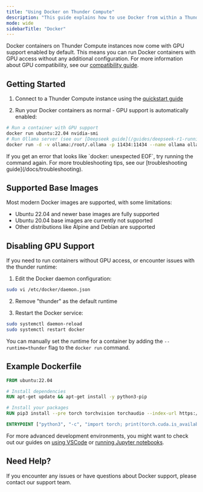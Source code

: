 ```yaml
---
title: "Using Docker on Thunder Compute"
description: "This guide explains how to use Docker from within a Thunder Compute instance"
mode: wide
sidebarTitle: "Docker"
---
```


Docker containers on Thunder Compute instances now come with GPU support enabled by default. This means you can run Docker containers with GPU access without any additional configuration. For more information about GPU compatibility, see our [compatibility guide](/docs/compatibility).

## Getting Started

1. Connect to a Thunder Compute instance using the [quickstart guide](https://thundercompute.com/docs/docs/quickstart)

2. Run your Docker containers as normal - GPU support is automatically enabled:

```bash
# Run a container with GPU support
docker run ubuntu:22.04 nvidia-smi
# Run Ollama server (see our [Deepseek guide](/guides/deepseek-r1-running-locally-on-thunder-compute) for an example use case)
docker run -d -v ollama:/root/.ollama -p 11434:11434 --name ollama ollama/ollama
```

<Warning>
  If you get an error that looks like `docker: unexpected EOF`, try running the
  command again. For more troubleshooting tips, see our [troubleshooting guide](/docs/troubleshooting).
</Warning>

## Supported Base Images

Most modern Docker images are supported, with some limitations:

- Ubuntu 22.04 and newer base images are fully supported
- Ubuntu 20.04 base images are currently not supported
- Other distributions like Alpine and Debian are supported

## Disabling GPU Support

If you need to run containers without GPU access, or encounter issues with the thunder runtime:

1. Edit the Docker daemon configuration:

```bash
sudo vi /etc/docker/daemon.json
```

2. Remove "thunder" as the default runtime

3. Restart the Docker service:

```bash
sudo systemctl daemon-reload
sudo systemctl restart docker
```

You can manually set the runtime for a container by adding the `--runtime=thunder` flag to the `docker run` command.

## Example Dockerfile

```dockerfile
FROM ubuntu:22.04

# Install dependencies
RUN apt-get update && apt-get install -y python3-pip

# Install your packages
RUN pip3 install --pre torch torchvision torchaudio --index-url https://download.pytorch.org/whl/nightly/cu126

ENTRYPOINT ["python3", "-c", "import torch; print(torch.cuda.is_available())"]
```

For more advanced development environments, you might want to check out our guides on [using VSCode](/guides/vscode-integration-for-thunder-compute) or [running Jupyter notebooks](/guides/running-jupyter-notebooks-on-thunder-compute).

## Need Help?

If you encounter any issues or have questions about Docker support, please contact our support team.

